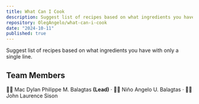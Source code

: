 ```yaml
---
title: What Can I Cook
description: Suggest list of recipes based on what ingredients you have with only a single line.
repository: OlegAngelo/what-can-i-cook
date: "2024-10-11"
published: true
---
```


Suggest list of recipes based on what ingredients you have with only a single line.

## Team Members

🧑‍💻 Mac Dylan Philippe M. Balagtas <strong>(Lead)</strong> &middot; 🧑‍💻 Niño Angelo U. Balagtas &middot; 🧑‍💻 John Laurence Sison
